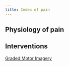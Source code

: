 ```yaml
---
title: Index of pain
---
```


## Physiology of pain

## Interventions

[Graded Motor Imagery]({{< var ref-graded-motor-imagery.path >}})